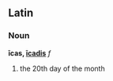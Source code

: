 ==Latin==
===Noun===
'''īcas, [[Wiktionary Appendix:Latin third declension|īcadis]]''' ''f''

#the 20th day of the month